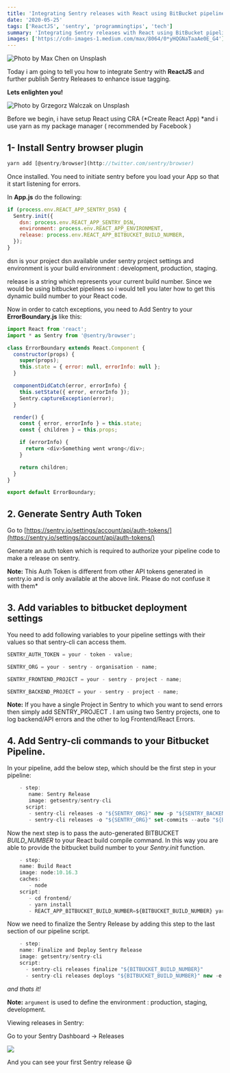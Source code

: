 ```yaml
---
title: 'Integrating Sentry releases with React using BitBucket pipelines'
date: '2020-05-25'
tags: ['ReactJS', 'sentry', 'programmingtips', 'tech']
summary: 'Integrating Sentry releases with React using BitBucket pipelines to identify bugs and issues quickly'
images: ['https://cdn-images-1.medium.com/max/8064/0*yHQGNaTaaAe0E_G4']
---
```


![Photo by [Max Chen](https://unsplash.com/@maxchen2k?utm_source=medium&utm_medium=referral) on [Unsplash](https://unsplash.com?utm_source=medium&utm_medium=referral)](https://cdn-images-1.medium.com/max/8064/0*yHQGNaTaaAe0E_G4)

Today i am going to tell you how to integrate Sentry with **ReactJS** and further publish Sentry Releases to enhance issue tagging.

**Lets enlighten you!**

![Photo by [Grzegorz Walczak](https://unsplash.com/@grzegorzwalczak?utm_source=medium&utm_medium=referral) on [Unsplash](https://unsplash.com?utm_source=medium&utm_medium=referral)](https://cdn-images-1.medium.com/max/11374/0*PcbxhDIvJYO_GSeI)

Before we begin, i have setup React using CRA (*Create React App) *and i use yarn as my package manager ( recommended by Facebook )

## 1- Install Sentry browser plugin

```js
yarn add [@sentry/browser](http://twitter.com/sentry/browser)
```

Once installed. You need to initiate sentry before you load your App so that it start listening for errors.

In **App.js** do the following:

```js
if (process.env.REACT_APP_SENTRY_DSN) {
  Sentry.init({
    dsn: process.env.REACT_APP_SENTRY_DSN,
    environment: process.env.REACT_APP_ENVIRONMENT,
    release: process.env.REACT_APP_BITBUCKET_BUILD_NUMBER,
  });
}
```

dsn is your project dsn available under sentry project settings and environment is your build environment : development, production, staging.

release is a string which represents your current build number. Since we would be using bitbucket pipelines so i would tell you later how to get this dynamic build number to your React code.

Now in order to catch exceptions, you need to Add Sentry to your **ErrorBoundary.js** like this:

```js
import React from 'react';
import * as Sentry from '@sentry/browser';

class ErrorBoundary extends React.Component {
  constructor(props) {
    super(props);
    this.state = { error: null, errorInfo: null };
  }

  componentDidCatch(error, errorInfo) {
    this.setState({ error, errorInfo });
    Sentry.captureException(error);
  }

  render() {
    const { error, errorInfo } = this.state;
    const { children } = this.props;

    if (errorInfo) {
      return <div>Something went wrong</div>;
    }

    return children;
  }
}

export default ErrorBoundary;
```

## 2. Generate **Sentry Auth Token**

Go to [https://sentry.io/settings/account/api/auth-tokens/](https://sentry.io/settings/account/api/auth-tokens/)

Generate an auth token which is required to authorize your pipeline code to make a release on sentry.

**Note:** This Auth Token is different from other API tokens generated in sentry.io and is only available at the above link. Please do not confuse it with them\*

## 3. Add variables to bitbucket **deployment** settings

You need to add following variables to your pipeline settings with their values so that sentry-cli can access them.

```js
SENTRY_AUTH_TOKEN = your - token - value;

SENTRY_ORG = your - sentry - organisation - name;

SENTRY_FRONTEND_PROJECT = your - sentry - project - name;

SENTRY_BACKEND_PROJECT = your - sentry - project - name;
```

**Note:** If you have a single Project in Sentry to which you want to send errors then simply add SENTRY_PROJECT . I am using two Sentry projects, one to log backend/API errors and the other to log Frontend/React Errors.

## 4. Add Sentry-cli commands to your Bitbucket Pipeline.

In your pipeline, add the below step, which should be the first step in your pipeline:

```js
    - step:
       name: Sentry Release
       image: getsentry/sentry-cli
      script:
       - sentry-cli releases -o "${SENTRY_ORG}" new -p "${SENTRY_BACKEND_PROJECT}" -p "${SENTRY_FRONTEND_PROJECT}" "${BITBUCKET_BUILD_NUMBER}"
       - sentry-cli releases -o "${SENTRY_ORG}" set-commits --auto "${BITBUCKET_BUILD_NUMBER}"
```

Now the next step is to pass the auto-generated BITBUCKET _BUILD_NUMBER_ to your React build compile command. In this way you are able to provide the bitbucket build number to your _Sentry.init_ function.

```js
    - step:
    name: Build React
    image: node:10.16.3
    caches:
       - node
    script:
       - cd frontend/
       - yarn install
       - REACT_APP_BITBUCKET_BUILD_NUMBER=${BITBUCKET_BUILD_NUMBER} yarn build
```

Now we need to finalize the Sentry Release by adding this step to the last section of our pipeline script.

```js
    - step:
    name: Finalize and Deploy Sentry Release
    image: getsentry/sentry-cli
    script:
      - sentry-cli releases finalize "${BITBUCKET_BUILD_NUMBER}"
      - sentry-cli releases deploys "${BITBUCKET_BUILD_NUMBER}" new -e "production"
```

_and thats it!_

**Note:** <code>argument</code> is used to define the environment : production, staging, development.

Viewing releases in Sentry:

Go to your Sentry Dashboard -> Releases

![](https://cdn-images-1.medium.com/max/2488/1*Wz04-EBIuLyQu22qKfSD8Q.png)

And you can see your first Sentry release 😃

